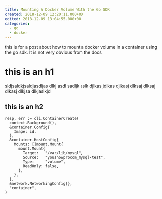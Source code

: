 ```yaml
---
title: Mounting A Docker Volume With the Go SDK
created: 2018-12-09 12:20:11.000+00
edited: 2018-12-09 13:04:55.000+00
categories: 
  - go
  - docker
---
```


this is for a post about how to mount a docker volume in a container using the go sdk. It is not very obvious from the docs

# this is an h1

sldjsaldkjsaldjasdljas dlkj asdl sadljk aslk djlkas jdlkas djlkasj dlksaj dlksaj dlkasj dlkjsa dlkjaslkjd 

## this is an h2

```
resp, err := cli.ContainerCreate(
  context.Background(),
  &container.Config{
    Image: id,
  },
  &container.HostConfig{
    Mounts: []mount.Mount{
      mount.Mount{
        Target:   "/var/lib/mysql",
        Source:   "youshowprocom_mysql-test",
        Type:     "volume",
        ReadOnly: false,
      },
    },
  },
  &network.NetworkingConfig{},
  "container",
)
```
